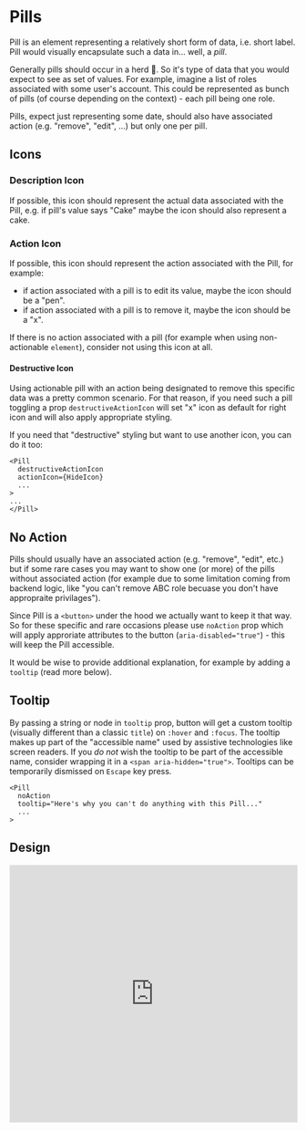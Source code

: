 # Pills

Pill is an element representing a relatively short form of data, i.e. short label.
Pill would visually encapsulate such a data in... well, a _pill_.

Generally pills should occur in a herd 🐺. So it's type of data that you would expect to see as set of values.
For example, imagine a list of roles associated with some user's account. 
This could be represented as bunch of pills (of course depending on the context) - each pill being one role.

Pills, expect just representing some date, should also have associated action (e.g. "remove", "edit", ...) but only one per pill.

## Icons

### Description Icon

If possible, this icon should represent the actual data associated with the Pill, 
e.g. if pill's value says "Cake" maybe the icon should also represent a cake.

### Action Icon

If possible, this icon should represent the action associated with the Pill, for example:

- if action associated with a pill is to edit its value, maybe the icon should be a "pen".
- if action associated with a pill is to remove it, maybe the icon should be a "x".

If there is no action associated with a pill (for example when using non-actionable `element`), 
consider not using this icon at all.

#### Destructive Icon

Using actionable pill with an action being designated to remove this specific data was a pretty common scenario.
For that reason, if you need such a pill toggling a prop `destructiveActionIcon` will set "x" icon as default for right icon
and will also apply appropriate styling.

If you need that "destructive" styling but want to use another icon, you can do it too:

```
<Pill
  destructiveActionIcon
  actionIcon={HideIcon}
  ...
>
...
</Pill>
```

## No Action

Pills should usually have an associated action (e.g. "remove", "edit", etc.) but if some rare cases you may want to show one (or more)
of the pills without associated action (for example due to some limitation coming from backend logic, 
like "you can't remove ABC role becuase you don't have appropraite privilages").

Since Pill is a `<button>` under the hood we actually want to keep it that way. So for these specific and rare occasions please use
`noAction` prop which will apply approriate attributes to the button (`aria-disabled="true"`) - this will keep the Pill
accessible.

It would be wise to provide additional explanation, for example by adding a `tooltip` (read more below).

## Tooltip

By passing a string or node in `tooltip` prop, button will get a custom tooltip (visually different than a classic `title`) on `:hover` and `:focus`.
The tooltip makes up part of the "accessible name" used by assistive technologies like screen readers. 
If you _do not_ wish the tooltip to be part of the accessible name, consider wrapping it in a `<span aria-hidden="true">`.
Tooltips can be temporarily dismissed on `Escape` key press.

```
<Pill
  noAction
  tooltip="Here's why you can't do anything with this Pill..."
  ...
>
```

## Design

<iframe style="border: 1px solid rgba(0, 0, 0, 0.1);" width="100%" height="450" src="https://www.figma.com/embed?embed_host=share&url=https%3A%2F%2Fwww.figma.com%2Ffile%2FgHpwugeu9jFGW4d9u3ReuR%2FCrayons%3Fnode-id%3D436%253A212" allowfullscreen></iframe>
